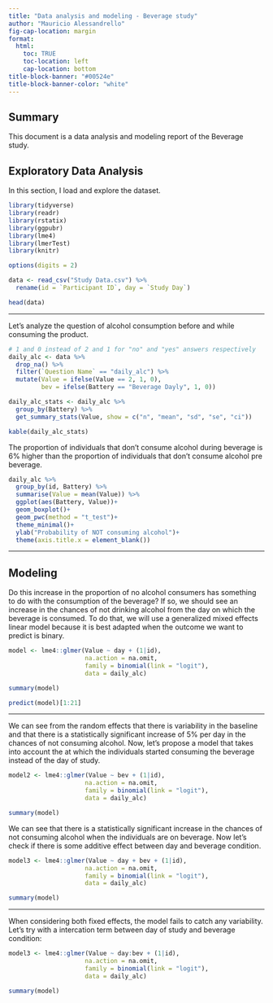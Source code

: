 ```yaml
---
title: "Data analysis and modeling - Beverage study"
author: "Mauricio Alessandrello"
fig-cap-location: margin
format: 
  html:
    toc: TRUE
    toc-location: left
    cap-location: bottom
title-block-banner: "#00524e"
title-block-banner-color: "white"
---
```


## Summary

This document is a data analysis and modeling report of the Beverage study.

## Exploratory Data Analysis

In this section, I load and explore the dataset. 

```r

library(tidyverse)
library(readr)
library(rstatix)
library(ggpubr)
library(lme4)
library(lmerTest)
library(knitr)

options(digits = 2)

data <- read_csv("Study Data.csv") %>% 
  rename(id = `Participant ID`, day = `Study Day`)

head(data)


```
***

Let's analyze the question of alcohol consumption before and while consuming the product.

```r
# 1 and 0 instead of 2 and 1 for "no" and "yes" answers respectively
daily_alc <- data %>% 
  drop_na() %>% 
  filter(`Question Name` == "daily_alc") %>% 
  mutate(Value = ifelse(Value == 2, 1, 0),
         bev = ifelse(Battery == "Beverage Dayly", 1, 0))

daily_alc_stats <- daily_alc %>% 
  group_by(Battery) %>% 
  get_summary_stats(Value, show = c("n", "mean", "sd", "se", "ci"))

kable(daily_alc_stats)


```

The proportion of individuals that don't consume alcohol during beverage is 6% higher than the proportion of individuals that don't consume alcohol pre beverage. 

```r

daily_alc %>% 
  group_by(id, Battery) %>% 
  summarise(Value = mean(Value)) %>% 
  ggplot(aes(Battery, Value))+
  geom_boxplot()+
  geom_pwc(method = "t_test")+
  theme_minimal()+
  ylab("Probability of NOT consuming alcohol")+
  theme(axis.title.x = element_blank())

```
***

## Modeling

Do this increase in the proportion of no alcohol consumers has something to do with the consumption of the beverage? If so, we should see an increase in the chances of not drinking alcohol from the day on which the beverage is consumed. To do that, we will use a generalized mixed effects linear model because it is best adapted when the outcome we want to predict is binary.


```r


model <- lme4::glmer(Value ~ day + (1|id),
                     na.action = na.omit,
                     family = binomial(link = "logit"),
                     data = daily_alc)

summary(model)

predict(model)[1:21]
```
***

We can see from the random effects that there is variability in the baseline and that there is a statistically significant increase of 5% per day in the chances of not consuming alcohol. Now, let's propose a model that takes into account the at which the individuals started consuming the beverage instead of the day of study.

```r
model2 <- lme4::glmer(Value ~ bev + (1|id),
                     na.action = na.omit,
                     family = binomial(link = "logit"),
                     data = daily_alc)

summary(model)
```

We can see that there is a statistically significant increase in the chances of not consuming alcohol when the individuals are on beverage. Now let's check if there is some additive effect between day and beverage condition.

```r
model3 <- lme4::glmer(Value ~ day + bev + (1|id),
                     na.action = na.omit,
                     family = binomial(link = "logit"),
                     data = daily_alc)

summary(model)
```
***
When considering both fixed effects, the model fails to catch any variability. Let's try with a intercation term between day of study and beverage condition:

```r
model3 <- lme4::glmer(Value ~ day:bev + (1|id),
                     na.action = na.omit,
                     family = binomial(link = "logit"),
                     data = daily_alc)

summary(model)
```

